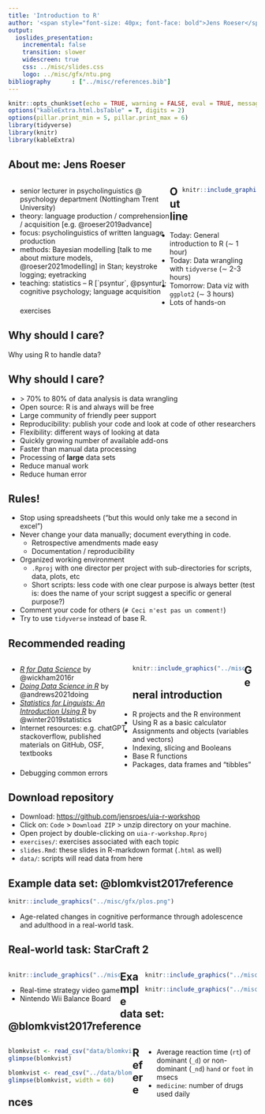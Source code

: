 ```yaml
---
title: 'Introduction to R'
author: '<span style="font-size: 40px; font-face: bold">Jens Roeser</span>'
output: 
  ioslides_presentation:
    incremental: false
    transition: slower
    widescreen: true
    css: ../misc/slides.css
    logo: ../misc/gfx/ntu.png
bibliography      : ["../misc/references.bib"]
---
```




```r
knitr::opts_chunk$set(echo = TRUE, warning = FALSE, eval = TRUE, message = FALSE, comment=NA)
options("kableExtra.html.bsTable" = T, digits = 2)
options(pillar.print_min = 5, pillar.print_max = 6)
library(tidyverse)
library(knitr)
library(kableExtra)
```

## About me: Jens Roeser 

<div style="float: left; width: 65%;">

- senior lecturer in psycholinguistics @ psychology department (Nottingham Trent University)
- theory: language production / comprehension / acquisition [e.g. @roeser2019advance]
- focus: psycholinguistics of written language production
- methods: Bayesian modelling [talk to me about mixture models, @roeser2021modelling] in Stan; keystroke logging; eyetracking
- teaching: statistics -- R [`psyntur`, @psyntur]; cognitive psychology; language acquisition

</div>

<div style="float: right; width: 30%;">

```r
knitr::include_graphics("../misc/gfx/me.jpg")
```
</div>


## Outline

- Today: General introduction to R ($\sim$ 1 hour)
- Today: Data wrangling with `tidyverse` ($\sim$ 2-3 hours)
- Tomorrow: Data viz with `ggplot2` ($\sim$ 3 hours)
- Lots of hands-on exercises


## Why should I care?

Why using R to handle data?

## Why should I care?

- \> 70% to 80% of data analysis is data wrangling
- Open source: R is and always will be free
- Large community of friendly peer support
- Reproducibility: publish your code and look at code of other researchers
- Flexibility: different ways of looking at data
- Quickly growing number of available add-ons 
- Faster than manual data processing 
- Processing of **large** data sets
- Reduce manual work
- Reduce human error

## Rules!

- Stop using spreadsheets ("but this would only take me a second in excel")
- Never change your data manually; document everything in code.
  - Retrospective amendments made easy
  - Documentation / reproducibility
- Organized working environment
  - `.Rproj` with one director per project with sub-directories for scripts, data, plots, etc
  - Short scripts: less code with one clear purpose is always better (test is: does the name of your script suggest a specific or general purpose?)
- Comment your code for others (`# Ceci n'est pas un comment!`)
- Try to use `tidyverse` instead of base R.


## Recommended reading 

<div style="float: left; width: 50%;">

- [*R for Data Science*](https://r4ds.had.co.nz/) by @wickham2016r
- [*Doing Data Science in R*](https://www.mjandrews.org/book/ddsr/) by @andrews2021doing
- [*Statistics for Linguists: An Introduction Using R*](https://appliedstatisticsforlinguists.org/bwinter_stats_proofs.pdf) by @winter2019statistics
- Internet resources: e.g. chatGPT, stackoverflow, published materials on GitHub, OSF, textbooks

</div>
<div style="float: left; width: 45%;">

```r
knitr::include_graphics("../misc/gfx/wickham.jpg")
```

</div>

## General introduction

- R projects and the R environment
- Using R as a basic calculator
- Assignments and objects (variables and vectors)
- Indexing, slicing and Booleans
- Base R functions
- Packages, data frames and "tibbles"
- Debugging common errors



## Download repository

- Download: [https://github.com/jensroes/uia-r-workshop](https://github.com/jensroes/uia-r-workshop)
- Click on: `Code` \> `Download ZIP` \> unzip directory on your machine.
- Open project by double-clicking on `uia-r-workshop.Rproj`
- `exercises/`: exercises associated with each topic
- `slides.Rmd`: these slides in R-markdown format (`.html` as well)
- `data/`: scripts will read data from here


## Example data set: @blomkvist2017reference 

```r
knitr::include_graphics("../misc/gfx/plos.png")
```

- Age-related changes in cognitive performance through adolescence and adulthood in a real-world task.

## Real-world task: StarCraft 2

<div style="float: left; width: 45%;">

```r
knitr::include_graphics("../misc/gfx/sc2b.jpeg")
```

- Real-time strategy video game
- Nintendo Wii Balance Board

</div>

<div style="float: right; width: 45%;">

```r
knitr::include_graphics("../misc/gfx/sc2.jpeg")
```

```r
knitr::include_graphics("../misc/gfx/sc2c.jpeg")
```

</div>





## Example data set: @blomkvist2017reference 

<div style="float: left; width: 50%;">

```r
blomkvist <- read_csv("data/blomkvist.csv")
glimpse(blomkvist)
```

```r
blomkvist <- read_csv("../data/blomkvist.csv")
glimpse(blomkvist, width = 60)
```
</div>

<div style="float: right; width: 45%;">

- Average reaction time (`rt`) of dominant (`_d`) or non-dominant (`_nd`) `hand` or `foot` in msecs
- `medicine`: number of drugs used daily

</div>




## References

<style>
slides > slide { overflow: scroll; }
slides > slide:not(.nobackground):after {
  content: '';
}
</style>


